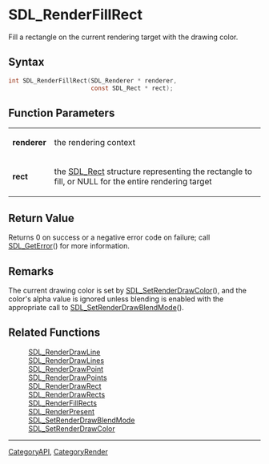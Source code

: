 = SDL_RenderFillRect =

Fill a rectangle on the current rendering target with the drawing color.

== Syntax ==

<syntaxhighlight lang='c'>
int SDL_RenderFillRect(SDL_Renderer * renderer,
                       const SDL_Rect * rect);
</syntaxhighlight>

== Function Parameters ==

{|
|'''renderer'''
|the rendering context
|-
|'''rect'''
|the [[SDL_Rect]] structure representing the rectangle to fill, or NULL for the entire rendering target
|}

== Return Value ==

Returns 0 on success or a negative error code on failure; call
[[SDL_GetError]]() for more information.

== Remarks ==

The current drawing color is set by [[SDL_SetRenderDrawColor]](), and the
color's alpha value is ignored unless blending is enabled with the
appropriate call to [[SDL_SetRenderDrawBlendMode]]().

== Related Functions ==

:[[SDL_RenderDrawLine]]
:[[SDL_RenderDrawLines]]
:[[SDL_RenderDrawPoint]]
:[[SDL_RenderDrawPoints]]
:[[SDL_RenderDrawRect]]
:[[SDL_RenderDrawRects]]
:[[SDL_RenderFillRects]]
:[[SDL_RenderPresent]]
:[[SDL_SetRenderDrawBlendMode]]
:[[SDL_SetRenderDrawColor]]

----
[[CategoryAPI]], [[CategoryRender]]


